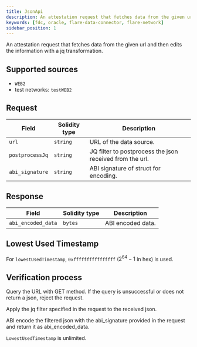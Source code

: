```yaml
---
title: JsonApi
description: An attestation request that fetches data from the given url and then edits the information with a jq transformation.
keywords: [fdc, oracle, flare-data-connector, flare-network]
sidebar_position: 1
---
```


An attestation request that fetches data from the given url and then edits the information with a jq transformation.

## Supported sources

- `WEB2`
- test networks: `testWEB2`

## Request

| Field           | Solidity type | Description                                              |
| --------------- | ------------- | -------------------------------------------------------- |
| `url`           | `string`      | URL of the data source.                                  |
| `postprocessJq` | `string`      | JQ filter to postprocess the json received from the url. |
| `abi_signature` | `string`      | ABI signature of struct for encoding.                    |

## Response

| Field              | Solidity type | Description       |
| ------------------ | ------------- | ----------------- |
| `abi_encoded_data` | `bytes`       | ABI encoded data. |

## Lowest Used Timestamp

For `lowestUsedTimestamp`, `0xffffffffffffffff` ($2^{64}-1$ in hex) is used.

## Verification process

Query the URL with GET method.
If the query is unsuccessful or does not return a json, reject the request.

Apply the jq filter specified in the request to the received json.

ABI encode the filtered json with the abi_signature provided in the request and return it as abi_encoded_data.

`LowestUsedTimestamp` is unlimited.

